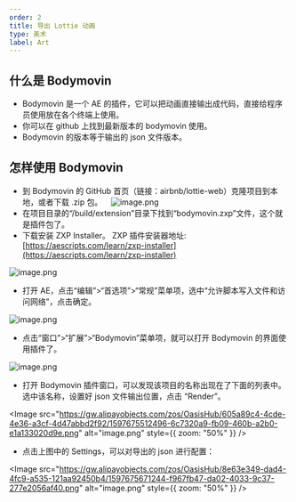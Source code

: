 ```yaml
---
order: 2
title: 导出 Lottie 动画
type: 美术
label: Art
---
```


## 什么是 Bodymovin

- Bodymovin 是一个 AE 的插件，它可以把动画直接输出成代码，直接给程序员使用放在各个终端上使用。
- 你可以在 github 上找到最新版本的 bodymovin 使用。
- Bodymovin 的版本等于输出的 json 文件版本。

## 怎样使用 Bodymovin

- 到 Bodymovin 的 GitHub 首页（链接：airbnb/lottie-web）克隆项目到本地，或者下载 .zip 包。   
  ![image.png](https://gw.alipayobjects.com/zos/OasisHub/429a17b1-19b3-41b8-902c-4992d722832f/1597673434824-27e06992-4a7d-486a-8514-62a470c53789.png)
- 在项目目录的“/build/extension”目录下找到“bodymovin.zxp”文件，这个就是插件包了。
- 下载安装 ZXP Installer。
  ZXP 插件安装器地址: [https://aescripts.com/learn/zxp-installer](https://aescripts.com/learn/zxp-installer) <br />

![image.png](https://gw.alipayobjects.com/zos/OasisHub/1e996008-498c-4845-953b-8d39f05503e0/1597674042809-af5a084f-f21b-4bf4-b0d4-7404466b2a1e.png)

- 打开 AE，点击“编辑”>“首选项”>“常规”菜单项，选中“允许脚本写入文件和访问网络”，点击确定。

![image.png](https://gw.alipayobjects.com/zos/OasisHub/22b31fcd-2b6e-4691-abd1-b173ccab87e7/1597674058269-f2242296-32c5-4ae9-973b-2943e04e94bc.png)

- 点击“窗口”>“扩展”>“Bodymovin”菜单项，就可以打开 Bodymovin 的界面使用插件了。

![image.png](https://gw.alipayobjects.com/zos/OasisHub/cb002ffc-4b59-4dbd-a85d-56e0c1809475/1597674100420-41e2440c-fe9a-4280-8000-4f384ccdf9c3.png)

- 打开 Bodymovin 插件窗口，可以发现该项目的名称出现在了下面的列表中。选中该名称，设置好 json 文件输出位置，点击 “Render”。

<Image src="https://gw.alipayobjects.com/zos/OasisHub/605a89c4-4cde-4e36-a3cf-4d47abbd2f92/1597675512496-6c7320a9-fb09-460b-a2b0-e1a133020d9e.png" alt="image.png" style={{ zoom: "50%" }} />

- 点击上图中的 Settings，可以对导出的 json 进行配置：

<Image src="https://gw.alipayobjects.com/zos/OasisHub/8e63e349-dad4-4fc9-a535-121aa92450b4/1597675671244-f967fb47-da02-4033-9c37-277e2056af40.png" alt="image.png" style={{ zoom: "50%" }} />
